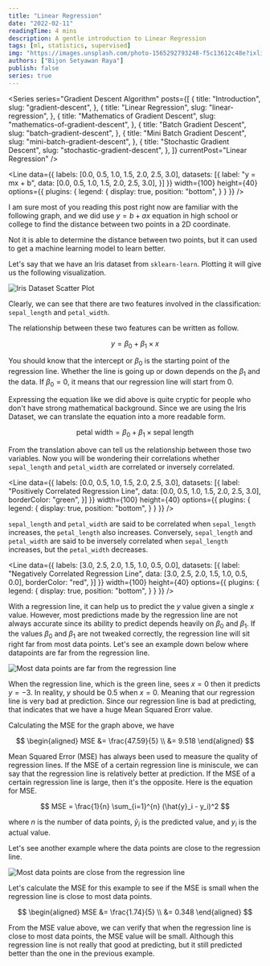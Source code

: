 ```yaml
---
title: "Linear Regression"
date: "2022-02-11"
readingTime: 4 mins
description: A gentle introduction to Linear Regression
tags: [ml, statistics, supervised]
img: "https://images.unsplash.com/photo-1565292793248-f5c13612c48e?ixlib=rb-4.0.3&ixid=MnwxMjA3fDB8MHxzZWFyY2h8MXx8cmVncmVzc2lvbnxlbnwwfHwwfHw%3D&auto=format&fit=crop&w=900&q=60"
authors: ["Bijon Setyawan Raya"]
publish: false
series: true
---
```


<Series
  series="Gradient Descent Algorithm"
  posts={[
    {
      title: "Introduction",
      slug: "gradient-descent",
    },
    {
      title: "Linear Regression",
      slug: "linear-regression",
    },
    {
      title: "Mathematics of Gradient Descent",
      slug: "mathematics-of-gradient-descent",
    },
    {
      title: "Batch Gradient Descent",
      slug: "batch-gradient-descent",
    },
    {
      title: "Mini Batch Gradient Descent",
      slug: "mini-batch-gradient-descent",
    },
    {
      title: "Stochastic Gradient Descent",
      slug: "stochastic-gradient-descent",
    },
  ]}
  currentPost="Linear Regression"
/>

<Line 
  data={{
    labels: [0.0, 0.5, 1.0, 1.5, 2.0, 2.5, 3.0],
    datasets: [{
      label: "y = mx + b",
      data: [0.0, 0.5, 1.0, 1.5, 2.0, 2.5, 3.0],
    }]
  }} 
  width={100} 
  height={40} 
  options={{ 
    plugins: {
      legend: {
        display: true,
        position: "bottom",
      }
    }
  }} 
/>

I am sure most of you reading this post right now are familiar with the following graph,
and we did use $y = b + ax$ equation in high school or college to find the distance between two points in a 2D coordinate.

Not it is able to determine the distance between two points, but it can used to get a machine learning model to learn better.

Let's say that we have an Iris dataset from `sklearn-learn`. Plotting it will give us the following visualization.

![Iris Dataset Scatter Plot](/images/posts/linear-regression/iris_scatter.png "Iris Dataset Scatter Plot")

Clearly, we can see that there are two features involved in the classification: `sepal_length` and `petal_width`.

The relationship between these two features can be written as follow.

$$
    y = \beta_0 + \beta_1 \times x
$$

You should know that the intercept or $\beta_0$ is the starting point of the regression line.
Whether the line is going up or down depends on the $\beta_1$ and the data.
If $\beta_0 = 0$, it means that our regression line will start from $0$.

Expressing the equation like we did above is quite cryptic for people who don't have strong mathematical background.
Since we are using the Iris Dataset, we can translate the equation into a more readable form.

$$
    \text{petal width} = \beta_0 + \beta_1 \times \text{sepal length}
$$

From the translation above can tell us the relationship between those two variables.
Now you will be wondering their correlations whether `sepal_length` and `petal_width` are correlated or inversely correlated.

<Line 
  data={{
    labels: [0.0, 0.5, 1.0, 1.5, 2.0, 2.5, 3.0],
    datasets: [{
      label: "Positively Correlated Regression Line",
      data: [0.0, 0.5, 1.0, 1.5, 2.0, 2.5, 3.0],
      borderColor: "green",
    }]
  }} 
  width={100} 
  height={40} 
  options={{ 
    plugins: {
      legend: {
        display: true,
        position: "bottom",
      }
    }
  }} 
/>

`sepal_length` and `petal_width` are said to be correlated when `sepal_length` increases, the `petal_length` also increases.
Conversely, `sepal_length` and `petal_width` are said to be inversely correlated when `sepal_length` increases, but the `petal_width` decreases.

<Line 
  data={{
    labels: [3.0, 2.5, 2.0, 1.5, 1.0, 0.5, 0.0],
    datasets: [{
      label: "Negatively Correlated Regression Line",
      data: [3.0, 2.5, 2.0, 1.5, 1.0, 0.5, 0.0],
      borderColor: "red",
    }]
  }} 
  width={100} 
  height={40} 
  options={{ 
    plugins: {
      legend: {
        display: true,
        position: "bottom",
      }
    }
  }} 
/>

With a regression line, it can help us to predict the $y$ value given a single $x$ value.
However, most predictions made by the regression line are not always accurate
since its ability to predict depends heavily on $\beta_0$ and $\beta_1$.
If the values $\beta_0$ and $\beta_1$ are not tweaked correctly, the regression line will sit right far from most data points.
Let's see an example down below where datapoints are far from the regression line.

![Most data points are far from the regression line](/images/posts/linear-regression/far.png "Most data points are far from the regression line")

When the regression line, which is the green line, sees $x = 0$ then it predicts $y = -3$.
In reality, $y$ should be $0.5$ when $x = 0$. Meaning that our regression line is very bad at prediction.
Since our regression line is bad at predicting, that indicates that we have a huge Mean Squared Erorr value.

Calculating the MSE for the graph above, we have

$$
    \begin{aligned}
        MSE &= \frac{47.59}{5} \\
        &= 9.518
    \end{aligned}
$$

Mean Squared Error (MSE) has always been used to measure the quality of regression lines.
If the MSE of a certain regression line is miniscule, we can say that the regression line is relatively better at prediction.
If the MSE of a certain regression line is large, then it's the opposite. Here is the equation for MSE.

$$
MSE = \frac{1}{n} \sum_{i=1}^{n} (\hat{y}_i - y_i)^2
$$

where $n$ is the number of data points, $\hat{y}_i$ is the predicted value, and $y_i$ is the actual value.

Let's see another example where the data points are close to the regression line.

![Most data points are close from the regression line](/images/posts/linear-regression/close.png "Most data points are close from the regression line")

Let's calculate the MSE for this example to see if the MSE is small when the regression line is close to most data points.

$$
    \begin{aligned}
        MSE &= \frac{1.74}{5} \\
        &= 0.348
    \end{aligned}
$$

From the MSE value above, we can verify that when the regression line is close to most data points, the MSE value will be small.
Although this regression line is not really that good at predicting, but it still predicted better than the one in the previous example.
